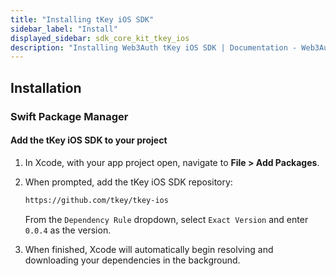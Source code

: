 ```yaml
---
title: "Installing tKey iOS SDK"
sidebar_label: "Install"
displayed_sidebar: sdk_core_kit_tkey_ios
description: "Installing Web3Auth tKey iOS SDK | Documentation - Web3Auth"
---
```


## Installation

### Swift Package Manager

#### Add the tKey iOS SDK to your project

1. In Xcode, with your app project open, navigate to **File > Add Packages**.

1. When prompted, add the tKey iOS SDK repository:

   ```sh
   https://github.com/tkey/tkey-ios
   ```

   From the `Dependency Rule` dropdown, select `Exact Version` and enter `0.0.4` as the version.

1. When finished, Xcode will automatically begin resolving and downloading your dependencies in the
   background.
